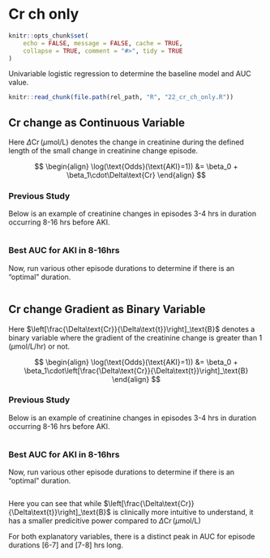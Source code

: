 # Cr ch only

```r
knitr::opts_chunk$set(
    echo = FALSE, message = FALSE, cache = TRUE,
    collapse = TRUE, comment = "#>", tidy = TRUE
)
```

Univariable logistic regression to determine the baseline model and AUC value.

```r
knitr::read_chunk(file.path(rel_path, "R", "22_cr_ch_only.R"))
```

## Cr change as Continuous Variable

Here $\Delta\text{Cr}\,(\mu\text{mol/L})$ denotes the change in creatinine during the defined length of
the small change in creatinine change episode.

$$
\begin{align}
\log(\text{Odds}(\text{AKI}=1)) &= \beta_0 + \beta_1\cdot\Delta\text{Cr}
\end{align}
$$

### Previous Study

Below is an example of creatinine changes in episodes 3-4 hrs in duration occurring 8-16 hrs before AKI.

```r
```

### Best AUC for AKI in 8-16hrs

Now, run various other episode durations to determine if there is an "optimal" duration.

```r
```

## Cr change Gradient as Binary Variable

Here $\left[\frac{\Delta\text{Cr}}{\Delta\text{t}}\right]_\text{B}$ denotes a binary variable where
the gradient of the creatinine change is greater than $1\,(\mu\text{mol/L/hr})$ or not.

$$
\begin{align}
\log(\text{Odds}(\text{AKI}=1)) &= \beta_0 + \beta_1\cdot\left[\frac{\Delta\text{Cr}}{\Delta\text{t}}\right]_\text{B}
\end{align}
$$

### Previous Study

Below is an example of creatinine changes in episodes 3-4 hrs in duration occurring 8-16 hrs before AKI.

```r
```

### Best AUC for AKI in 8-16hrs

Now, run various other episode durations to determine if there is an "optimal" duration.

```r
```

Here you can see that while $\left[\frac{\Delta\text{Cr}}{\Delta\text{t}}\right]_\text{B}$
is clinically more intuitive to understand, it has a smaller predicitive power compared to
$\Delta\text{Cr}\,(\mu\text{mol/L})$

For both explanatory variables, there is a distinct peak in AUC for episode durations
[6-7] and [7-8] hrs long.
